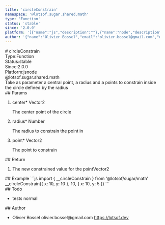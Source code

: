 ```yaml
---
title: 'circleConstrain'
namespace: '@lotsof.sugar.shared.math'
type: 'Function'
status: 'stable'
since: '2.0.0'
platform: '[{"name":"js","description":""},{"name":"node","description":""}]'
author: '{"name":"Olivier Bossel","email":"olivier.bossel@gmail.com","url":"https://lotsof.dev"}'
---
```

<div class="docmap-mdx">
# circleConstrain
<div class="_metas">
<div class="_type"><span class="_type-label">Type:</span><span class="_type-value">Function</span></div>
<div class="_status"><span class="_status-label">Status:</span><span class="_status-value -stable">stable</span></div>
<div class="_since"><span class="_since-label">Since:</span><span class="_since-value">2.0.0</span></div>
<div class="_platform"><span class="_platform-label">Platform:</span><span class="_platform-value -js">js</span><span class="_platform-value -node">node</span></div>
</div>
<div class="_namespace">@lotsof.sugar.shared.math</div>
<div class="_description">
Take as parameter a central point, a radius and a points to constrain inside the circle defined by the radius
</div>
<div class="_params">
## Params
<ol class="_list">
<li class="_item">
<span class="_name">center<span class="_required">*</span></span><span class="_default"></span> <span class="_type">Vector2</span>
<p class="_description">The center point of the circle</p>
</li>
<li class="_item">
<span class="_name">radius<span class="_required">*</span></span><span class="_default"></span> <span class="_type">Number</span>
<p class="_description">The radius to constrain the point in</p>
</li>
<li class="_item">
<span class="_name">point<span class="_required">*</span></span><span class="_default"></span> <span class="_type">Vector2</span>
<p class="_description">The point to constrain</p>
</li>
</ol>
</div>
<div class="_return">
## Return
<ol class="_list">
<li class="_item">
<span class="_description">The new constrained value for the point</span><span class="_default"></span><span class="_type">Vector2</span>
</li>
</ol>
</div>
<div class="_examples">
## Example
```js
import { __circleConstrain } from '@lotsof/sugar/math'
__circleConstrain({
	x: 10, y: 10
}, 10, {
	x: 10, y: 5
})
```
</div>
<div class="_todo">
## Todo
<ul class="_list">
<li class="_item">
<span class="_description">tests</span>
<span class="_priority -normal">normal</span>
</li>
</ul>
</div>
<div class="_author">
## Author
<ul class="_list">
<li class="_item">
<span class="_name">Olivier Bossel</span>
<span class="_email">olivier.bossel@gmail.com</span>
<a href="https://lotsof.dev" target="_blank" class="_url">https://lotsof.dev</a>
</li>
</ul>
</div>
</div>